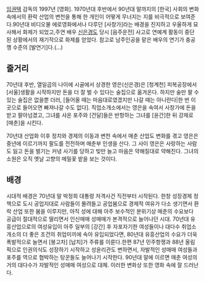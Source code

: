 [[임권택]] 감독의 1997년 [영화].
1970년대 후반에서 90년대 말까지의 [한국] 사회의 변화 속에서의 환락 산업의 변천을 통해 한 개인이 어떻게 무너지는 지를 비극적으로 보여준다.90년대 비디오물 에로영화에서나 다루던 [사창가]라는 배경을 진지하고 우울하게 묘사해서 화제가 되었고,주연 배우 [[신은경]]도 당시 [음주운전] 사고로 연예계 활동이 중단된 상황에서의 재기작으로 화제를 얻었다. 
참고로 남주인공을 맡은 배우의 연기가 충공깽 수준의 [발연기]다.(...)

== 줄거리 ==

70년대 후반, 열일곱의 나이에 시골에서 상경한 영은(신은경)은 [청계천] 피복공장에서 [서울]생활을 시작하지만 돈을 더 잘 벌 수 있다는 술집으로 옮겨온다. 하지만 술만 팔 수 있는 술집은 없을뿐 더러, [들어올 때는 마음대로였겠지만 나갈 때는 아니란다|한 번 이곳으로 들어오면 빠져나갈 수도 없다]. 직업소개소에서는 영은을 속여서 사창가에 돈을 받고 팔아넘겼고, 그녀를 사온 포주와 [건달]들은 반항하는 그녀를 [윤간]한 뒤 강제로 [매춘]을 시킨다.

70년대 산업화 이후 정치와 경제의 이동과 변천 속에서 매춘 산업도 변화를 겪고 영은은 중년에 이르기까지 팔도를 전전하며 매춘부 인생을 산다. 그 사이 영은은 사랑하는 사람도 잃고 돈을 벌기는 커녕 사기를 당하고 빚만 늘고 마음은 약해질대로 약해진다. 그녀의 소원은 오직 옛날 고향의 메밀꽃 밭을 보는 것이다.

== 배경 ==

시대적 배경은 70년대 말 박정희 대통령 저격사건 직전부터 시작된다. 한창 성장경제 정책으로 도시 공업지대로 사람들이 몰려들고 공업붐으로 경제적 여유가 다소 생기면서 환락 산업 또한 붐을 이루지만, 아직 성에 대해 아주 보수적인 분위기상 매춘의 수요보다 공급이 절대적으로 딸리면서 인신매매 성매매가 본격적으로 늘어나던 시대. 70년대 유흥산업으로의 여성유입이 아주 일부의 [강간] 후 자포자기한 여성들이나 대다수 취업소개소의 더 좋은 조건의 취업미끼에 속아 유입되었다면, 80년대 유흥산업의 수요가 더욱 폭발적으로 늘면서 [봉고차] [납치]가 주류를 이룬다.한편 87년 민주항쟁과 88년 올림픽으로 인권의식도 성장하기 시작하고 성윤리관도 변하면서, 자발적인 성매매 여성들과 포주를 역으로 협박하는 탕꾼들도 늘어나기 시작한다. 90년대 말에 이르면 매춘 여성의 거의 대다수가 자발적인 성매매 여성으로 대체. 이러한 변화상 또한 영화 속에 잘 드러난다.

